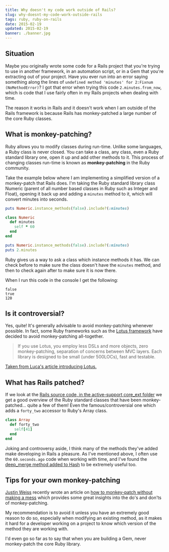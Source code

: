 ```yaml
---
title: Why doesn't my code work outside of Rails?
slug: why-doesnt-my-code-work-outside-rails
tags: ruby, ruby-on-rails
date: 2015-02-19
updated: 2015-02-19
banner: ./banner.jpg
---
```


## Situation

Maybe you originally wrote some code for a Rails project that you're trying to use in another framework, in an automation script, or in a Gem that you're extracting out of your project. Have you ever run into an error saying something along the lines of `undefined method 'minutes' for 2:Fixnum (NoMethodError)`? I got that error when trying this code `2.minutes.from_now`, which is code that I use fairly often in my Rails projects when dealing with time.

The reason it works in Rails and it doesn't work when I am outside of the Rails framework is because Rails has monkey-patched a large number of the core Ruby classes.

## What is monkey-patching?

Ruby allows you to modify classes during run-time. Unlike some languages, a Ruby class is never closed. You can take a class, any class, even a Ruby standard library one, open it up and add other methods to it. This process of changing classes run-time is known as **monkey-patching** in the Ruby community.

Take the example below where I am implementing a simplified version of a monkey-patch that Rails does. I'm taking the Ruby standard library class Numeric (parent of all number based classes in Ruby such as Integer and Float), opening it back up and adding a `minutes` method to it, which will convert minutes into seconds.

```ruby
puts Numeric.instance_methods(false).include?(:minutes)

class Numeric
  def minutes
    self * 60
  end
end

puts Numeric.instance_methods(false).include?(:minutes)
puts 2.minutes
```

Ruby gives us a way to ask a class which instance methods it has. We can check before to make sure the class doesn't have the `minutes` method, and then to check again after to make sure it is now there.

When I run this code in the console I get the following:

```
false
true
120
```

## Is it controversial?

Yes, quite! It's generally advisable to avoid monkey-patching whenever possible. In fact, some Ruby frameworks such as the [Lotus framework](http://lotusrb.org/) have decided to avoid monkey-patching all-together.

> If you use Lotus, you employ less DSLs and more objects, zero monkey-patching, separation of concerns between MVC layers. Each library is designed to be small (under 500LOCs), fast and testable.

[Taken from Luca's article introducing Lotus.](http://lucaguidi.com/2014/06/23/introducing-lotus.html)

## What has Rails patched?

If we look at the [Rails source code, in the active-support core_ext folder](https://github.com/rails/rails/tree/master/activesupport/lib/active_support/core_ext) we get a good overview of the Ruby standard classes that have been monkey-patched... quite a few of them! Even the famous/controversial one which adds a `forty_two` accessor to Ruby's Array class.

```ruby
class Array
  def forty_two
    self[41]
  end
end
```

Joking and controversy aside, I think many of the methods they've added make developing in Rails a pleasure. As I've mentioned above, I often use the `60.seconds.ago` code when working with time, and I've found the [deep_merge method added to Hash](https://github.com/rails/rails/blob/master/activesupport/lib/active_support/core_ext/hash/deep_merge.rb) to be extremely useful too.

## Tips for your own monkey-patching

[Justin Weiss](https://twitter.com/justinweiss) recently wrote an article on [how to monkey-patch without making a mess](http://www.justinweiss.com/blog/2015/01/20/3-ways-to-monkey-patch-without-making-a-mess/) which provides some great insights into the do's and don'ts of monkey-patching.

My recommendation is to avoid it unless you have an extremely good reason to do so, especially when modifying an existing method, as it makes it hard for a developer working on a project to know which version of the method they are working with.

I'd even go so far as to say that when you are building a Gem, never monkey-patch the core Ruby library.
